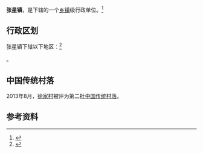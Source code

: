 {{中国乡级行政区|37/06/85/106/000
| 电话区号 = 535
}}

'''张星镇'''，是{{PRC admin/fullname|37/06/85/106/000|3}}下辖的一个[[乡镇|乡镇]]级行政单位。<ref>{{PRC admin/ref sgc|{{PRC admin/parent|37/06/85/106/000}}}}</ref>

== 行政区划 ==

张星镇下辖以下地区：<ref>{{PRC admin/ref sgc|37/06/85/106/000}}</ref>

{{PRC admin/children|37/06/85/106/000}}。

==中国传统村落==
2013年8月，[[徐家村|徐家村]]被评为第二批[[中国传统村落|中国传统村落]]。

== 参考资料 ==
{{reflist}}

{{行政区划小作品}}
{{PRC admin/navcat|37/06/85/106/000}}